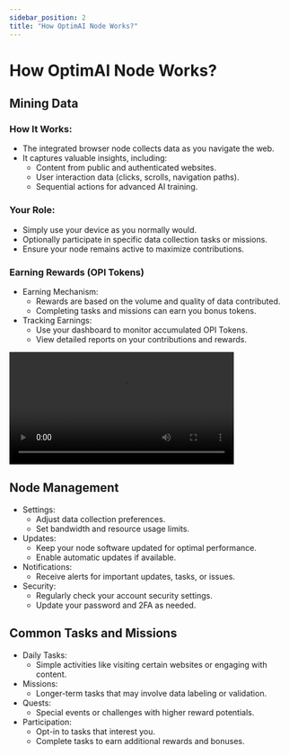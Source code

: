 ```yaml
---
sidebar_position: 2
title: "How OptimAI Node Works?"
---
```


# How <span class="actual-font">OptimAI</span> Node Works?
## Mining Data
### How It Works:
- The integrated browser node collects data as you navigate the web.
- It captures valuable insights, including:
  - Content from public and authenticated websites.
  - User interaction data (clicks, scrolls, navigation paths).
  - Sequential actions for advanced AI training.
### Your Role:
- Simply use your device as you normally would.
- Optionally participate in specific data collection tasks or missions.
- Ensure your node remains active to maximize contributions.

### Earning Rewards (OPI Tokens)
- Earning Mechanism:
  - Rewards are based on the volume and quality of data contributed.
  - Completing tasks and missions can earn you bonus tokens.
- Tracking Earnings:
  - Use your dashboard to monitor accumulated OPI Tokens.
  - View detailed reports on your contributions and rewards.


<video controls width="400">
  <source src={miningVideo} type="video/mp4" />
  OptimAI Lite Node: Mining & Earning process
</video>

## Node Management
- Settings:
  - Adjust data collection preferences.
  - Set bandwidth and resource usage limits.
- Updates:
  - Keep your node software updated for optimal performance.
  - Enable automatic updates if available.
- Notifications:
  - Receive alerts for important updates, tasks, or issues.
- Security:
  - Regularly check your account security settings.
  - Update your password and 2FA as needed.

## Common Tasks and Missions
- Daily Tasks:
  - Simple activities like visiting certain websites or engaging with content.
- Missions:
  - Longer-term tasks that may involve data labeling or validation.
- Quests:
  - Special events or challenges with higher reward potentials.
- Participation:
  - Opt-in to tasks that interest you.
  - Complete tasks to earn additional rewards and bonuses.